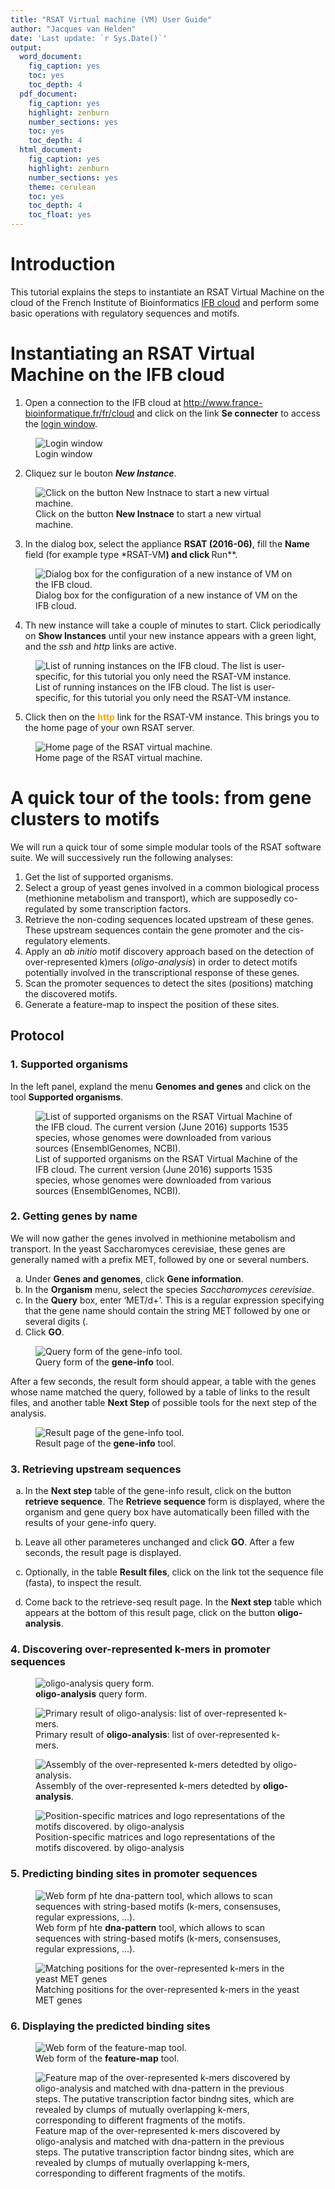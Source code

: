 ```yaml
---
title: "RSAT Virtual machine (VM) User Guide"
author: "Jacques van Helden"
date: 'Last update: `r Sys.Date()`'
output:
  word_document:
    fig_caption: yes
    toc: yes
    toc_depth: 4
  pdf_document:
    fig_caption: yes
    highlight: zenburn
    number_sections: yes
    toc: yes
    toc_depth: 4
  html_document:
    fig_caption: yes
    highlight: zenburn
    number_sections: yes
    theme: cerulean
    toc: yes
    toc_depth: 4
    toc_float: yes
---
```


# Introduction

This tutorial explains the steps to instantiate an RSAT Virtual Machine on the cloud of the French Institute of Bioinformatics [IFB cloud](http://www.france-bioinformatique.fr/fr/cloud) and perform some basic operations with regulatory sequences and motifs. 

# Instantiating an RSAT Virtual Machine on the IFB cloud


1. Open a connection to the IFB cloud at <http://www.france-bioinformatique.fr/fr/cloud> and click on the link **Se connecter** to access the [login window](https://cloud.france-bioinformatique.fr/accounts/login/?next=/cloud/).


![Login window](images/IFB-cloud_login.png)

2. Cliquez sur le bouton ***New Instance***. 

![Click on the button **New Instnace** to start a new virtual machine. ](images/IFB-cloud_buttons.png)

3. In the dialog box, select the appliance **RSAT (2016-06)**, fill the **Name** field (for example type *RSAT-VM**) and click **Run**. 

![Dialog box for the configuration of a new instance of VM on the IFB cloud. ](images/New-Instance_window.png)

4. Th new instance will take a couple of minutes to start. Click periodically on **Show Instances** until your new instance appears with a green light, and the *ssh* and *http* links are active. 

![List of running instances on the IFB cloud. The list is user-specific, for this tutorial you only need the RSAT-VM instance. ](images/Show-Instances_window.png)

5. Click then on the **<font color="orange">http</font>** link for the RSAT-VM instance. This brings you to the home page of your own RSAT server. 

![Home page of the RSAT virtual machine. ](images/RSAT-VM_home.png)

# A quick tour of the tools: from gene clusters to motifs

We will run a quick tour of some simple modular tools of the RSAT software suite. We will successively run the following analyses: 

1. Get the list of supported organisms.
2. Select a group of yeast genes involved in a common biological process (methionine metabolism and transport), which are supposedly co-regulated by some transcription factors. 
3. Retrieve the non-coding sequences located upstream of these genes. These upstream sequences contain the gene promoter and the cis-regulatory elements. 
4. Apply an *ab initio* motif discovery approach based on the detection of over-represented k)mers (*oligo-analysis*) in order to detect motifs potentially involved in the transcriptional response of these genes. 
5. Scan the promoter sequences to detect the sites (positions) matching the discovered motifs.
6. Generate a feature-map to inspect the position of these sites. 


## Protocol


### 1. Supported organisms

In the left panel, expland the menu **Genomes and genes** and click on the tool **Supported organisms**. 

![List of supported organisms on the RSAT Virtual Machine of the IFB cloud. The current version (June 2016) supports 1535 species, whose genomes were downloaded from various sources (EnsemblGenomes, NCBI). ](images/supported-organisms.png)

### 2. Getting genes by name

We will now gather the genes involved in methionine metabolism and transport. In the yeast Saccharomyces cerevisiae, these genes are generally named with a prefix MET, followed by one or several numbers.  

a. Under **Genes and genomes**, click **Gene information**. 
b. In the **Organism** menu, select the species *Saccharomyces cerevisiae*.
c. In the **Query** box, enter 'MET/d+'. This is a regular expression specifying that the gene name should contain the string MET followed by one or several digits (\d). 
d. Click **GO**.
    
![Query form of the **gene-info** tool. ](images/gene-info_query.png)

After a few seconds, the result form should appear, a table with the genes whose name matched the query, followed by a table of links to the result files, and another table **Next Step** of possible tools for the next step of the analysis. 

![Result page of the **gene-info** tool. ](images/gene-info_result.png)

### 3. Retrieving upstream sequences

a. In the **Next step** table of the gene-info result, click on the button **retrieve sequence**. The **Retrieve sequence** form is displayed, where the organism and gene query box have automatically been filled with the results of your gene-info query. 

b. Leave all other parameteres unchanged and click **GO**. After a few seconds, the result page is displayed. 

c. Optionally, in the table **Result files**, click on the link tot the sequence file (fasta), to inspect the result.

d. Come back to the retrieve-seq result page. In the **Next step** table which appears at the bottom of this result page, click on the button **oligo-analysis**. 


### 4. Discovering over-represented k-mers in promoter sequences

![**oligo-analysis** query form. ](images/oligo-analysis_form.png)

![Primary result of **oligo-analysis**: list of over-represented k-mers. ](images/oligo-analysis_results_1_k-mers.png)

![Assembly of the over-represented k-mers detedted by **oligo-analysis**. ](images/oligo-analysis_results_2_assembly.png)

![Position-specific matrices and logo representations of the motifs discovered. by oligo-analysis ](images/oligo-analysis_results_3_matrices.png)


### 5. Predicting binding sites in promoter sequences

![Web form pf hte **dna-pattern** tool, which allows to scan sequences with string-based motifs (k-mers, consensuses, regular expressions, ...). ](images/dna-pattern_form.png)

![Matching positions for the over-represented k-mers in the yeast MET genes](images/dna-pattern_result.png)

### 6. Displaying the predicted binding sites


![Web form of the **feature-map** tool. ](images/feature-map_form.png)

![Feature map of the over-represented k-mers discovered by oligo-analysis and matched with dna-pattern in the previous steps. The  putative transcription factor bindng sites, which are revealed by clumps of mutually overlapping k-mers, corresponding to different fragments of the  motifs. ](images/feature-map_result.png)



<!--![]()-->